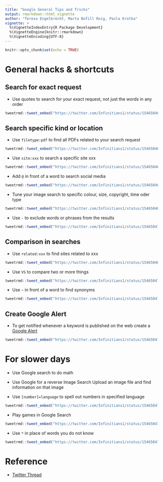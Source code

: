 ```yaml
---
title: "Google General Tips and Tricks"
output: rmarkdown::html_vignette
author: "Teresa Engelbrecht, Marta Bofill Roig, Pavla Krotka"
vignette: >
  %\VignetteIndexEntry{R Package Development}
  %\VignetteEngine{knitr::rmarkdown}
  %\VignetteEncoding{UTF-8}
---
```



```r
knitr::opts_chunk$set(echo = TRUE)
```


# General hacks & shortcuts

## Search for exact request 

- Use quotes to search for your exact request, not just the words in any order

```r
tweetrmd::tweet_embed("https://twitter.com/Infinitians1/status/1546504659057012736", hide_thread = TRUE)
```


## Search specific kind or location

- Use `filetype:pdf` to find all PDFs related to your search request

```r
tweetrmd::tweet_embed("https://twitter.com/Infinitians1/status/1546504679789453312", hide_thread = TRUE)
```

- Use `site:xxx` to search a specific site xxx

```r
tweetrmd::tweet_embed("https://twitter.com/Infinitians1/status/1546504665956700162", hide_thread = TRUE)
```

- Add `@` in front of a word to search social media

```r
tweetrmd::tweet_embed("https://twitter.com/Infinitians1/status/1546504686487752705", hide_thread = TRUE)
```

- Tune your image search to specific colour, size, copyright, time oder type

```r
tweetrmd::tweet_embed("https://twitter.com/Infinitians1/status/1546504696164036608", hide_thread = TRUE)
```

- Use `-` to exclude words or phrases from the results

```r
tweetrmd::tweet_embed("https://twitter.com/Infinitians1/status/1546504724878225410", hide_thread = TRUE)
```


## Comparison in searches

- Use `related:xxx` to find sites related to xxx

```r
tweetrmd::tweet_embed("https://twitter.com/Infinitians1/status/1546504672751472641", hide_thread = T)
```

- Use `VS` to compare two or more things

```r
tweetrmd::tweet_embed("https://twitter.com/Infinitians1/status/1546504702887464960", hide_thread = T)
```

- Use `~` in front of a word to find synonyms

```r
tweetrmd::tweet_embed("https://twitter.com/Infinitians1/status/1546504729999552513", hide_thread = T)
```


## Create Google Alert

- To get notified whenever a keyword is published on the web create a [Google Alert](https://www.google.com/alerts)

```r
tweetrmd::tweet_embed("https://twitter.com/Infinitians1/status/1546504722055516160", hide_thread = T)
```



# For slower days

- Use Google search to do math

- Use Google for a reverse Image Search
  Upload an image file and find information on that image

- Use `[number]=language` to spell out numbers in specified language

```r
tweetrmd::tweet_embed("https://twitter.com/Infinitians1/status/1546504709401300997", hide_thread = T)
```

- Play games in Google Search

```r
tweetrmd::tweet_embed("https://twitter.com/Infinitians1/status/1546504715776565248", hide_thread = T)
```


- Use `*` in place of words you do not know

```r
tweetrmd::tweet_embed("https://twitter.com/Infinitians1/status/1546504737851248641", hide_thread = T)
```


# Reference

- [Twitter Thread](https://twitter.com/Infinitians1/status/1546504649624064000?t=hWHi699aZMOb9U7NGNDoOQ&s=08)